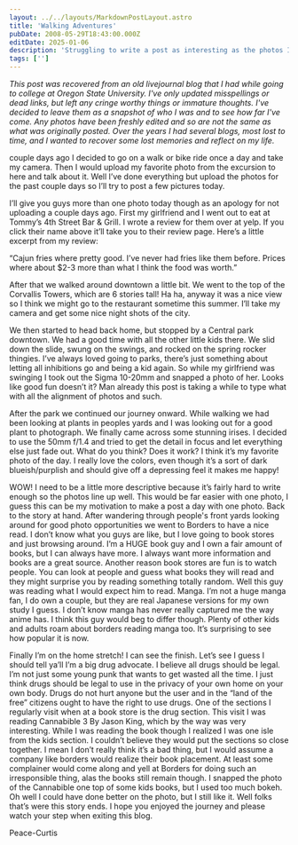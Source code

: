 ```yaml
---
layout: ../../layouts/MarkdownPostLayout.astro
title: 'Walking Adventures'
pubDate: 2008-05-29T18:43:00.000Z
editDate: 2025-01-06
description: 'Struggling to write a post as interesting as the photos I took'
tags: ['']
---
```



_This post was recovered from an old livejournal blog that I had while going to college at Oregon State University. I've only updated misspellings or dead links, but left any cringe worthy things or immature thoughts. I've decided to leave them as a snapshot of who I was and to see how far I've come. Any photos have been freshly edited and so are not the same as what was originally posted. Over the years I had several blogs, most lost to time, and I wanted to recover some lost memories and reflect on my life._

<DropCap letter='A' />
couple days ago I decided to go on a walk or bike ride once a day and take my camera. Then I would upload
my favorite photo from the excursion to here and talk about it. Well I’ve done everything but upload
the photos for the past couple days so I’ll try to post a few pictures today.

I’ll give you guys more than one photo today though as an apology for not uploading a couple days ago. First my girlfriend and I went out to eat at Tommy’s 4th Street Bar & Grill. I wrote a review for them over at yelp. If you click their name above it’ll take you to their review page. Here’s a little excerpt from my review:

“Cajun fries where pretty good. I’ve never had fries like them before. Prices where about $2-3 more than what I think the food was worth.”

After that we walked around downtown a little bit. We went to the top of the Corvallis Towers, which are 6 stories tall! Ha ha, anyway it was a nice view so I think we might go to the restaurant sometime this summer. I’ll take my camera and get some nice night shots of the city.

We then started to head back home, but stopped by a Central park downtown. We had a good time with all the other little kids there. We slid down the slide, swung on the swings, and rocked on the spring rocker thingies. I’ve always loved going to parks, there’s just something about letting all inhibitions go and being a kid again. So while my girlfriend was swinging I took out the Sigma 10-20mm and snapped a photo of her. Looks like good fun doesn’t it? Man already this post is taking a while to type what with all the alignment of photos and such.

After the park we continued our journey onward. While walking we had been looking at plants in peoples yards and I was looking out for a good plant to photograph. We finally came across some stunning irises. I decided to use the 50mm f/1.4 and tried to get the detail in focus and let everything else just fade out. What do you think? Does it work? I think it’s my favorite photo of the day. I really love the colors, even though it’s a sort of dark blueish/purplish and should give off a depressing feel it makes me happy!

WOW! I need to be a little more descriptive because it’s fairly hard to write enough so the photos line up well. This would be far easier with one photo, I guess this can be my motivation to make a post a day with one photo. Back to the story at hand. After wandering through people's front yards looking around for good photo opportunities we went to Borders to have a nice read. I don’t know what you guys are like, but I love going to book stores and just browsing around. I’m a HUGE book guy and I own a fair amount of books, but I can always have more. I always want more information and books are a great source. Another reason book stores are fun is to watch people. You can look at people and guess what books they will read and they might surprise you by reading something totally random. Well this guy was reading what I would expect him to read. Manga. I’m not a huge manga fan, I do own a couple, but they are real Japanese versions for my own study I guess. I don’t know manga has never really captured me the way anime has. I think this guy would beg to differ though. Plenty of other kids and adults roam about borders reading manga too. It’s surprising to see how popular it is now.

Finally I’m on the home stretch! I can see the finish. Let’s see I guess I should tell ya’ll I’m a big drug advocate. I believe all drugs should be legal. I’m not just some young punk that wants to get wasted all the time. I just think drugs should be legal to use in the privacy of your own home on your own body. Drugs do not hurt anyone but the user and in the “land of the free” citizens ought to have the right to use drugs. One of the sections I regularly visit when at a book store is the drug section. This visit I was reading Cannabible 3 By Jason King, which by the way was very interesting. While I was reading the book though I realized I was one isle from the kids section. I couldn’t believe they would put the sections so close together. I mean I don’t really think it’s a bad thing, but I would assume a company like borders would realize their book placement. At least some complainer would come along and yell at Borders for doing such an irresponsible thing, alas the books still remain though. I snapped the photo of the Cannabible one top of some kids books, but I used too much bokeh. Oh well I could have done better on the photo, but I still like it. Well folks that’s were this story ends. I hope you enjoyed the journey and please watch your step when exiting this blog.

Peace-Curtis
